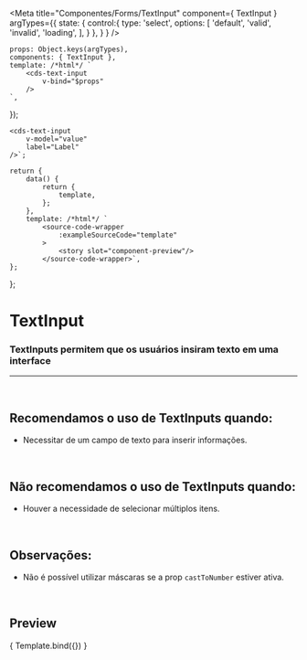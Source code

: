 
<Meta
	title="Componentes/Forms/TextInput"
	component={ TextInput }
	argTypes={{
		state: {
			control:{
				type: 'select',
				options: [
					'default',
					'valid',
					'invalid',
					'loading',
				],
			}
		},
	}
}
/>

	props: Object.keys(argTypes),
	components: { TextInput },
	template: /*html*/ `
		<cds-text-input
			v-bind="$props" 
		/>
	`,
});

	<cds-text-input
		v-model="value"
		label="Label"
	/>`;

	return {
		data() {
			return {
				template,
			};
		},
		template: /*html*/ `
			<source-code-wrapper
				:exampleSourceCode="template"
			>
				<story slot="component-preview"/>
			</source-code-wrapper>`,
	};
};

# TextInput

### TextInputs permitem que os usuários insiram texto em uma interface
---
<br />

## Recomendamos o uso de TextInputs quando:
- Necessitar de um campo de texto para inserir informações.

<br />

## Não recomendamos o uso de TextInputs quando:
- Houver a necessidade de selecionar múltiplos itens.

<br />

## Observações:
- Não é possível utilizar máscaras se a prop `castToNumber` estiver ativa.

<br />

## Preview

<Canvas>
	<Story
		name="TextInput"
		decorators={[docsDecorator]}
	>
		{ Template.bind({}) }
	</Story>
</Canvas>

<ArgsTable story="TextInput" />